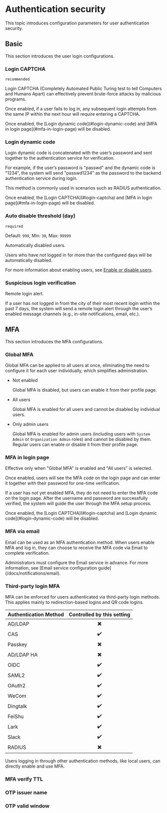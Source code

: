 # Authentication security

This topic introduces configuration parameters for user authentication security.

## Basic
This section introduces the user login configurations.

### Login CAPTCHA

`recommended`

Login CAPTCHA (Completely Automated Public Turing test to tell Computers and Humans Apart) can effectively prevent brute-force attacks by malicious programs.

Once enabled, if a user fails to log in, any subsequent login attempts from the same IP within the next hour will require entering a CAPTCHA.

<Alert type="note">
Once enabled, the [Login dynamic code](#login-dynamic-code) and [MFA in login page](#mfa-in-login-page) will be disabled.
</Alert>

### Login dynamic code

Login dynamic code is concatenated with the user’s password and sent together to the authentication service for verification.

For example, if the user’s password is "passwd" and the dynamic code is "1234", the system will send "passwd1234" as the password to the backend authentication service during login.

This method is commonly used in scenarios such as RADIUS authentication.

<Alert type="note">
Once enabled, the [Login CAPTCHA](#login-captcha) and [MFA in login page](#mfa-in-login-page) will be disabled.
</Alert>

### Auto disable threshold (day)

`required`

Default: `999`, Min: `30`, Max: `99999`

Automatically disabled users. 

Users who have not logged in for more than the configured days will be automatically disabled.

For more information about enabling users, see [Enable or disable users](/docs/users/enable-disable-users).

### Suspicious login verification

Remote login alert. 

If a user has not logged in from the city of their most recent login within the past 7 days, the system will send a remote login alert through the user’s enabled message channels (e.g., in-site notifications, email, etc.).

## MFA

This section introduces the MFA configurations.

### Global MFA

Global MFA can be applied to all users at once, eliminating the need to configure it for each user individually, which simplifies administration.

- Not enabled

  Global MFA is disabled, but users can enable it from their profile page.

- All users

  Global MFA is enabled for all users and cannot be disabled by individual users.

- Only admin users

  Global MFA is enabled for admin users (including users with `System Admin` or `Organization Admin` roles) and cannot be disabled by them. Regular users can enable or disable it from their profile page.

### MFA in login page

Effective only when "Global MFA" is enabled and "All users" is selected.

Once enabled, users will see the MFA code on the login page and can enter it together with their password for one-time verification.

If a user has not yet enabled MFA, they do not need to enter the MFA code on the login page. After the username and password are successfully verified, the system will guide the user through the MFA setup process.

<Alert type="note">
Once enabled, the [Login CAPTCHA](#login-captcha) and [Login dynamic code](#login-dynamic-code) will be disabled.
</Alert>

### MFA via email

Email can be used as an MFA authentication method. When users enable MFA and log in, they can choose to receive the MFA code via Email to complete verification.

<Alert>
Administrators must configure the Email service in advance. For more information, see [Email service configuration guide](/docs/notifications/email).
</Alert>

### Third-party login MFA

MFA can be enforced for users authenticated via third-party login methods. This applies mainly to redirection-based logins and QR code logins.

|Authentication Method|Controlled by this setting|
|:---|:---:|
|AD/LDAP|✖️|
|CAS|✔️|
|Passkey|✖️|
|AD/LDAP HA|✖️|
|OIDC|✔️|
|SAML2|✔️|
|OAuth2|✔️|
|WeCom|✔️|
|Dingtalk|✔️|
|FeiShu|✔️|
|Lark|✔️|
|Slack|✔️|
|RADIUS|✖️|

Users logging in through other authentication methods, like local users, can directly enable and use MFA.

### MFA verify TTL
### OTP issuer name
### OTP valid window


